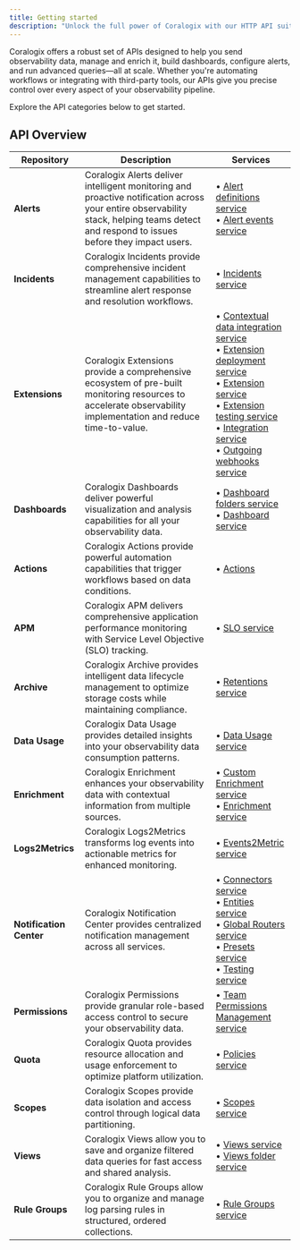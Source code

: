 ```yaml
---
title: Getting started
description: "Unlock the full power of Coralogix with our HTTP API suite"
---
```


Coralogix offers a robust set of APIs designed to help you send observability data, manage and enrich it, build dashboards, configure alerts, and run advanced queries—all at scale. Whether you're automating workflows or integrating with third-party tools, our APIs give you precise control over every aspect of your observability pipeline.

Explore the API categories below to get started.

## API Overview

| Repository | Description | Services |
| --- | --- | --- |
| **Alerts** | Coralogix Alerts deliver intelligent monitoring and proactive notification across your entire observability stack, helping teams detect and respond to issues before they impact users. | • [Alert definitions service](https://docs.coralogix.com/api-reference/alert-definitions-service/overview)<br />• [Alert events service](https://docs.coralogix.com/api-reference/alert-events-service/overview) |
| **Incidents** | Coralogix Incidents provide comprehensive incident management capabilities to streamline alert response and resolution workflows. | • [Incidents service](https://docs.coralogix.com/api-reference/incidents-service/overview) |
| **Extensions** | Coralogix Extensions provide a comprehensive ecosystem of pre-built monitoring resources to accelerate observability implementation and reduce time-to-value. | • [Contextual data integration service](https://docs.coralogix.com/api-reference/contextual-data-integration-service/overview)<br />• [Extension deployment service](https://docs.coralogix.com/api-reference/extension-deployment-service/overview)<br />• [Extension service](https://docs.coralogix.com/api-reference/extension-service/overview)<br />• [Extension testing service](https://docs.coralogix.com/api-reference/extension-testing-service/overview)<br />• [Integration service](https://docs.coralogix.com/api-reference/integration-service/overview)<br />• [Outgoing webhooks service](https://docs.coralogix.com/api-reference/outgoing-webhooks-service/overview) |
| **Dashboards** | Coralogix Dashboards deliver powerful visualization and analysis capabilities for all your observability data. | • [Dashboard folders service](https://docs.coralogix.com/api-reference/dashboard-folders-service/overview)<br />• [Dashboard service](https://docs.coralogix.com/api-reference/dashboard-service/overview) |
| **Actions** | Coralogix Actions provide powerful automation capabilities that trigger workflows based on data conditions. | • [Actions](https://docs.coralogix.com/api-reference/actions-service/overview) |
| **APM** | Coralogix APM delivers comprehensive application performance monitoring with Service Level Objective (SLO) tracking. | • [SLO service](https://docs.coralogix.com/api-reference/slos-service/overview) |
| **Archive** | Coralogix Archive provides intelligent data lifecycle management to optimize storage costs while maintaining compliance. | • [Retentions service](https://docs.coralogix.com/api-reference/retentions-service/overview) |
| **Data Usage** | Coralogix Data Usage provides detailed insights into your observability data consumption patterns. | • [Data Usage service](https://docs.coralogix.com/api-reference/data-usage-service/overview) |
| **Enrichment** | Coralogix Enrichment enhances your observability data with contextual information from multiple sources. | • [Custom Enrichment service](https://docs.coralogix.com/api-reference/custom-enrichments-service/overview)<br />• [Enrichment service](https://docs.coralogix.com/api-reference/enrichments-service/overview) |
| **Logs2Metrics** | Coralogix Logs2Metrics transforms log events into actionable metrics for enhanced monitoring. | • [Events2Metric service](https://docs.coralogix.com/api-reference/events2metrics-service/overview) |
| **Notification Center** | Coralogix Notification Center provides centralized notification management across all services. | • [Connectors service](https://docs.coralogix.com/api-reference/connectorsservice/overview)<br />• [Entities service](https://docs.coralogix.com/api-reference/entitiesservice/overview)<br />• [Global Routers service](https://docs.coralogix.com/api-reference/globalroutersservice/overview)<br />• [Presets service](https://docs.coralogix.com/api-reference/presetsservice/overview)<br />• [Testing service](https://docs.coralogix.com/api-reference/testingservice/overview) |
| **Permissions** | Coralogix Permissions provide granular role-based access control to secure your observability data. | • [Team Permissions Management service](https://docs.coralogix.com/api-reference/team-permissions-management-service/overview) |
| **Quota** | Coralogix Quota provides resource allocation and usage enforcement to optimize platform utilization. | • [Policies service](https://docs.coralogix.com/api-reference/policies-service/overview) |
| **Scopes** | Coralogix Scopes provide data isolation and access control through logical data partitioning. | • [Scopes service](https://docs.coralogix.com/api-reference/scopes-service/overview) |
| **Views** | Coralogix Views allow you to save and organize filtered data queries for fast access and shared analysis. | • [Views service](https://docs.coralogix.com/api-reference/views-service/list-views-service/overview)<br />• [Views folder service](https://docs.coralogix.com/api-reference/folders-for-views-service/overview) |
| **Rule Groups** | Coralogix Rule Groups allow you to organize and manage log parsing rules in structured, ordered collections. | • [Rule Groups service](https://docs.coralogix.com/api-reference/rule-groups-service/overview) |
